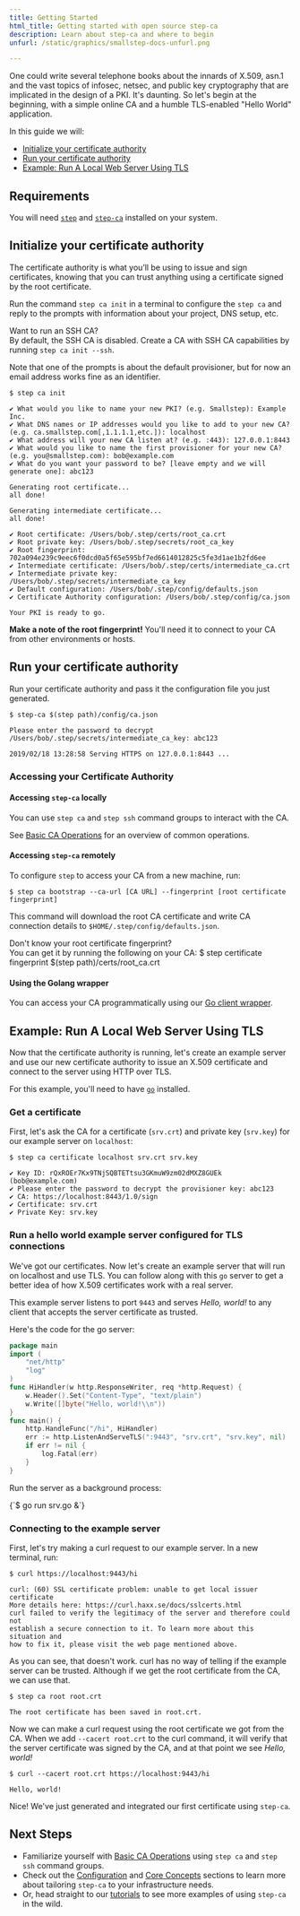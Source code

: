 ```yaml
---
title: Getting Started
html_title: Getting started with open source step-ca
description: Learn about step-ca and where to begin
unfurl: /static/graphics/smallstep-docs-unfurl.png

---
```



One could write several telephone books about the innards of X.509, asn.1 and the vast topics of infosec, netsec, and public key cryptography that are implicated in the design of a PKI. It's daunting. So let's begin at the beginning, with a simple online CA and a humble TLS-enabled "Hello World" application.


In this guide we will:

- [Initialize your certificate authority](#initialize-your-certificate-authority)
- [Run your certificate authority](#run-your-certificate-authority)
- [Example: Run A Local Web Server Using TLS](#example-run-a-local-web-server-using-tls)

## Requirements

You will need [`step`](/docs/step-cli/) and [`step-ca`](/docs/step-ca/) installed on your system.

## Initialize your certificate authority

The certificate authority is what you’ll be using to issue and sign certificates, knowing that you can trust anything using a certificate signed by the root certificate.

Run the command `step ca init` in a terminal to configure the `step ca` and reply to the prompts with information about your project, DNS setup, etc.

<Alert severity="info">
    <AlertTitle>Want to run an SSH CA?</AlertTitle>
    <div>
        By default, the SSH CA is disabled. Create a CA with SSH CA capabilities by running <Code>step ca init --ssh</Code>.
    </div>
</Alert>

Note that one of the prompts is about the default provisioner, but for now an email address works fine as an identifier.

```shell-session nocopy
$ step ca init

✔ What would you like to name your new PKI? (e.g. Smallstep): Example Inc.
✔ What DNS names or IP addresses would you like to add to your new CA? (e.g. ca.smallstep.com[,1.1.1.1,etc.]): localhost
✔ What address will your new CA listen at? (e.g. :443): 127.0.0.1:8443
✔ What would you like to name the first provisioner for your new CA? (e.g. you@smallstep.com): bob@example.com
✔ What do you want your password to be? [leave empty and we will generate one]: abc123

Generating root certificate...
all done!

Generating intermediate certificate...
all done!

✔ Root certificate: /Users/bob/.step/certs/root_ca.crt
✔ Root private key: /Users/bob/.step/secrets/root_ca_key
✔ Root fingerprint: 702a094e239c9eec6f0dcd0a5f65e595bf7ed6614012825c5fe3d1ae1b2fd6ee
✔ Intermediate certificate: /Users/bob/.step/certs/intermediate_ca.crt
✔ Intermediate private key: /Users/bob/.step/secrets/intermediate_ca_key
✔ Default configuration: /Users/bob/.step/config/defaults.json
✔ Certificate Authority configuration: /Users/bob/.step/config/ca.json

Your PKI is ready to go.
```

**Make a note of the root fingerprint!** You'll need it to connect to your CA from other environments or hosts.

## Run your certificate authority

Run your certificate authority and pass it the configuration file you just generated.

```shell-session nocopy
$ step-ca $(step path)/config/ca.json

Please enter the password to decrypt /Users/bob/.step/secrets/intermediate_ca_key: abc123

2019/02/18 13:28:58 Serving HTTPS on 127.0.0.1:8443 ...
```

### Accessing your Certificate Authority

#### Accessing `step-ca` locally

You can use `step ca` and `step ssh` command groups to interact with the CA.

See [Basic CA Operations](/docs/step-ca/basic-certificate-authority-operations) for an overview of common operations.

#### Accessing `step-ca` remotely

To configure `step` to access your CA from a new machine, run:

```shell-session
$ step ca bootstrap --ca-url [CA URL] --fingerprint [root certificate fingerprint]
```

This command will download the root CA certificate and write CA connection details to `$HOME/.step/config/defaults.json`.

<Alert severity="info">
    <AlertTitle>
      Don't know your root certificate fingerprint?
    </AlertTitle>
    <div>
		You can get it by running the following on your CA:
		<CodeBlock language="shell-session" copyText="step certificate fingerprint $(step path)/certs/root_ca.crt">
		$ step certificate fingerprint $(step path)/certs/root_ca.crt
		</CodeBlock>
	</div>
</Alert>

#### Using the Golang wrapper

You can access your CA programmatically using our [Go client wrapper](https://github.com/smallstep/certificates/tree/master/examples#user-content-basic-client-usage).

## Example: Run A Local Web Server Using TLS

Now that the certificate authority is running, let's create an example server and use our new certificate authority to issue an X.509 certificate and connect to the server using HTTP over TLS.

For this example, you'll need to have [`go`](https://golang.org/) installed.

### Get a certificate 

First, let's ask the CA for a certificate (`srv.crt`) and private key (`srv.key`) for our example server on `localhost`:

```shell-session nocopy
$ step ca certificate localhost srv.crt srv.key

✔ Key ID: rQxROEr7Kx9TNjSQBTETtsu3GKmuW9zm02dMXZ8GUEk (bob@example.com)
✔ Please enter the password to decrypt the provisioner key: abc123
✔ CA: https://localhost:8443/1.0/sign
✔ Certificate: srv.crt
✔ Private Key: srv.key
```

### Run a hello world example server configured for TLS connections

We've got our certificates. Now let's create an example server that will run on localhost and use TLS. You can follow along with this `go` server to get a better idea of how X.509 certificates work with a real server.

This example server listens to port `9443` and serves _Hello, world!_ to any client that accepts the server certificate as trusted.

Here's the code for the go server:

```go
package main
import (
    "net/http"
    "log"
)
func HiHandler(w http.ResponseWriter, req *http.Request) {
    w.Header().Set("Content-Type", "text/plain")
    w.Write([]byte("Hello, world!\\n"))
}
func main() {
    http.HandleFunc("/hi", HiHandler)
    err := http.ListenAndServeTLS(":9443", "srv.crt", "srv.key", nil)
    if err != nil {
        log.Fatal(err)
    }
}
```

Run the server as a background process:

<CodeBlock language="shell-session" copyText="go run srv.go &">
  {`$ go run srv.go &`}
</CodeBlock>

### Connecting to the example server

First, let's try making a curl request to our example server. In a new terminal, run:

```shell-session nocopy
$ curl https://localhost:9443/hi

curl: (60) SSL certificate problem: unable to get local issuer certificate
More details here: https://curl.haxx.se/docs/sslcerts.html
curl failed to verify the legitimacy of the server and therefore could not
establish a secure connection to it. To learn more about this situation and
how to fix it, please visit the web page mentioned above.
```

As you can see, that doesn't work. curl has no way of telling if the example server can be trusted. Although if we get the root certificate from the CA, we can use that.

```shell-session nocopy
$ step ca root root.crt

The root certificate has been saved in root.crt.
```

Now we can make a curl request using the root certificate we got from the CA. When we add `--cacert root.crt` to the curl command, it will verify that the server certificate was signed by the CA, and at that point we see _Hello, world!_

```shell-session nocopy
$ curl --cacert root.crt https://localhost:9443/hi

Hello, world!
```

Nice! We've just generated and integrated our first certificate using `step-ca`. 

## Next Steps

* Familiarize yourself with [Basic CA Operations](/docs/step-ca/basic-certificate-authority-operations) using `step ca` and `step ssh` command groups.
* Check out the [Configuration](/docs/step-ca/configuration) and [Core Concepts](/docs/step-ca/certificate-authority-core-concepts) sections to learn more about tailoring
`step-ca` to your infrastructure needs.
* Or, head straight to our [tutorials](/docs/tutorials) to see more examples of using `step-ca` in the wild.

